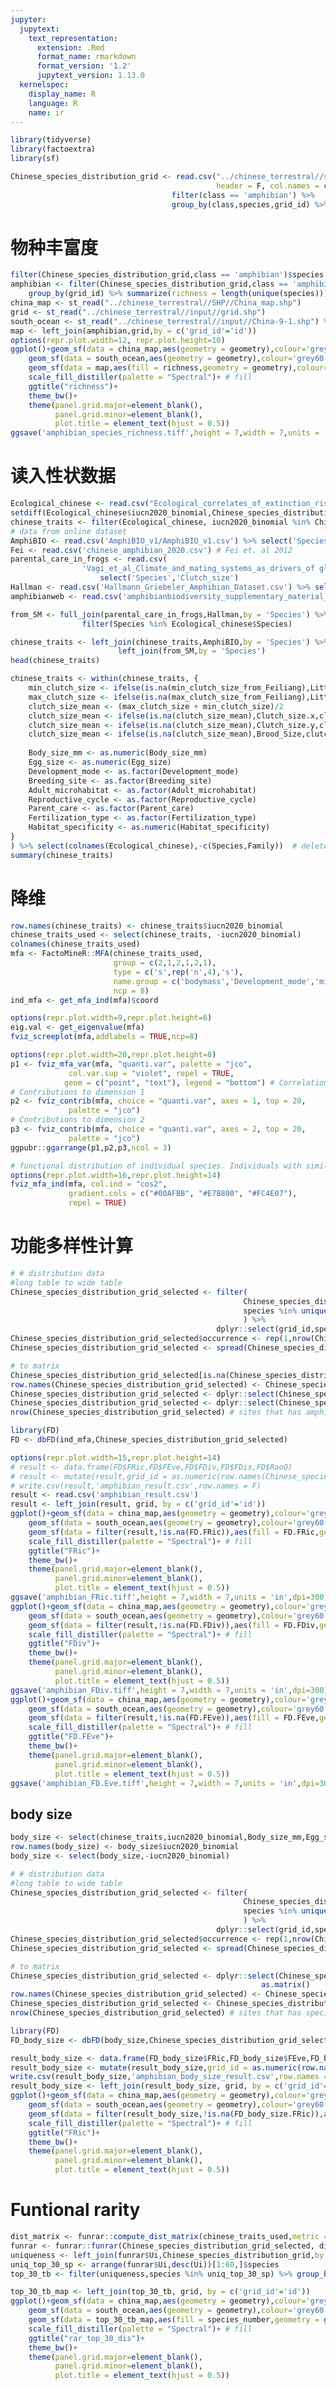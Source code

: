 ```yaml
---
jupyter:
  jupytext:
    text_representation:
      extension: .Rmd
      format_name: rmarkdown
      format_version: '1.2'
      jupytext_version: 1.13.0
  kernelspec:
    display_name: R
    language: R
    name: ir
---
```


```r
library(tidyverse)
library(factoextra)
library(sf)
```

```r
Chinese_species_distribution_grid <- read.csv("../chinese_terrestral//species_distribution_grid_filtered.csv",
                                              header = F, col.names = c("class","species","grid_id","area")) %>% 
                                    filter(class == 'amphibian') %>% 
                                    group_by(class,species,grid_id) %>% summarise(area = sum(area)) %>% ungroup()
```

# 物种丰富度

```r
filter(Chinese_species_distribution_grid,class == 'amphibian')$species %>% unique() %>% length() # number of Chinese amphibians
amphibian <- filter(Chinese_species_distribution_grid,class == 'amphibian') %>%
    group_by(grid_id) %>% summarize(richness = length(unique(species)))
china_map <- st_read("../chinese_terrestral//SHP//China_map.shp")
grid <- st_read("../chinese_terrestral//input//grid.shp")
south_ocean <- st_read("../chinese_terrestral//input//China-9-1.shp") %>% st_transform(crs = st_crs(grid))
map <- left_join(amphibian,grid,by = c('grid_id'='id'))
options(repr.plot.width=12, repr.plot.height=10)
ggplot()+geom_sf(data = china_map,aes(geometry = geometry),colour='grey60',fill='grey90',size=0.2)+
    geom_sf(data = south_ocean,aes(geometry = geometry),colour='grey60',fill='grey90',size=0.2)+
    geom_sf(data = map,aes(fill = richness,geometry = geometry),colour='white',alpha=0.8,size=0)+
    scale_fill_distiller(palette = "Spectral")+ # fill 
    ggtitle("richness")+
    theme_bw()+
    theme(panel.grid.major=element_blank(),
          panel.grid.minor=element_blank(),
          plot.title = element_text(hjust = 0.5))
ggsave('amphibian_species_richness.tiff',height = 7,width = 7,units = 'in',dpi=300)
```

# 读入性状数据

```r
Ecological_chinese <- read.csv("Ecological_correlates_of_extinction_risk_in_Chinese_amphibians.csv") # already corrected iucn2020_binomial according to https://www.amphibiachina.org/
setdiff(Ecological_chinese$iucn2020_binomial,Chinese_species_distribution_grid$species)
chinese_traits <- filter(Ecological_chinese, iucn2020_binomial %in% Chinese_species_distribution_grid$species)
# data from online dataset
AmphiBIO <- read.csv('AmphiBIO_v1/AmphiBIO_v1.csv') %>% select('Species',starts_with('Litter_size'))
Fei <- read.csv('chinese_amphibian_2020.csv') # Fei et. al 2012
parental_care_in_frogs <- read.csv(
                'Vagi_et_al_Climate_and_mating_systems_as_drivers_of global_diversity_of_parental_care_in_frogs/Vagi_et_al_S3_Amphibian_Supplementary_data.csv') %>% 
                    select('Species','Clutch_size')
Hallman <- read.csv('Hallmann_Griebeler_Amphibian_Dataset.csv') %>% select('Species','Clutch_size')
amphibianweb <- read.csv('amphibianbiodiversity_supplementary_material_1.csv') %>% select( 'Order','Species','SVL','Brood_Size')

from_SM <- full_join(parental_care_in_frogs,Hallman,by = 'Species') %>% full_join(amphibianweb,by = 'Species') %>% 
                filter(Species %in% Ecological_chinese$Species)

chinese_traits <- left_join(chinese_traits,AmphiBIO,by = 'Species') %>% left_join(Fei,by = 'iucn2020_binomial') %>% 
                        left_join(from_SM,by = 'Species')
head(chinese_traits)
```

```r
chinese_traits <- within(chinese_traits, {
    min_clutch_size <- ifelse(is.na(min_clutch_size_from_Feiliang),Litter_size_min_n,min_clutch_size_from_Feiliang)
    max_clutch_size <- ifelse(is.na(max_clutch_size_from_Feiliang),Litter_size_max_n,max_clutch_size_from_Feiliang)
    clutch_size_mean <- (max_clutch_size + min_clutch_size)/2
    clutch_size_mean <- ifelse(is.na(clutch_size_mean),Clutch_size.x,clutch_size_mean)
    clutch_size_mean <- ifelse(is.na(clutch_size_mean),Clutch_size.y,clutch_size_mean)
    clutch_size_mean <- ifelse(is.na(clutch_size_mean),Brood_Size,clutch_size_mean)
    
    Body_size_mm <- as.numeric(Body_size_mm)
    Egg_size <- as.numeric(Egg_size)
    Development_mode <- as.factor(Development_mode)
    Breeding_site <- as.factor(Breeding_site)
    Adult_microhabitat <- as.factor(Adult_microhabitat)
    Reproductive_cycle <- as.factor(Reproductive_cycle)
    Parent_care <- as.factor(Parent_care)
    Fertilization_type <- as.factor(Fertilization_type)
    Habitat_specificity <- as.numeric(Habitat_specificity)
}
) %>% select(colnames(Ecological_chinese),-c(Species,Family))  # delete 'clutch_size_mean' (NA's:137) 
summary(chinese_traits)

```

# 降维

```r
row.names(chinese_traits) <- chinese_traits$iucn2020_binomial
chinese_traits_used <- select(chinese_traits, -iucn2020_binomial)
colnames(chinese_traits_used)
mfa <- FactoMineR::MFA(chinese_traits_used,
                       group = c(2,1,2,1,2,1),
                       type = c('s',rep('n',4),'s'),
                       name.group = c('bodymass','Development_mode','microhabitat','Reproductive_cycle','Parent_care','Habitat_specificity'),
                       ncp = 8)
ind_mfa <- get_mfa_ind(mfa)$coord
```

```r
options(repr.plot.width=9,repr.plot.height=6)
eig.val <- get_eigenvalue(mfa)
fviz_screeplot(mfa,addlabels = TRUE,ncp=8)
```

```r
options(repr.plot.width=20,repr.plot.height=8)
p1 <- fviz_mfa_var(mfa, "quanti.var", palette = "jco", 
             col.var.sup = "violet", repel = TRUE, 
            geom = c("point", "text"), legend = "bottom") # Correlation between quantitative variables and dimensions
# Contributions to dimension 1
p2 <- fviz_contrib(mfa, choice = "quanti.var", axes = 1, top = 20,
             palette = "jco")
# Contributions to dimension 2
p3 <- fviz_contrib(mfa, choice = "quanti.var", axes = 2, top = 20,
             palette = "jco")
ggpubr::ggarrange(p1,p2,p3,ncol = 3)
```

```r
# functional distribution of individual species. Individuals with similar profiles are close to each other on the factor map
options(repr.plot.width=16,repr.plot.height=14)
fviz_mfa_ind(mfa, col.ind = "cos2", 
             gradient.cols = c("#00AFBB", "#E7B800", "#FC4E07"),
             repel = TRUE)
```

# 功能多样性计算

```r
# # distribution data
#long table to wide table
Chinese_species_distribution_grid_selected <- filter(
                                                    Chinese_species_distribution_grid,
                                                    species %in% unique(row.names(chinese_traits_used))
                                                    ) %>% 
                                              dplyr::select(grid_id,species) %>% as.data.frame()
Chinese_species_distribution_grid_selected$occurrence <- rep(1,nrow(Chinese_species_distribution_grid_selected))
Chinese_species_distribution_grid_selected <- spread(Chinese_species_distribution_grid_selected,species,occurrence) 

# to matrix
Chinese_species_distribution_grid_selected[is.na(Chinese_species_distribution_grid_selected)] <- 0
row.names(Chinese_species_distribution_grid_selected) <- Chinese_species_distribution_grid_selected$grid_id
Chinese_species_distribution_grid_selected <- dplyr::select(Chinese_species_distribution_grid_selected, -grid_id) 
Chinese_species_distribution_grid_selected <- dplyr::select(Chinese_species_distribution_grid_selected,row.names(ind_mfa)) 
nrow(Chinese_species_distribution_grid_selected) # sites that has amphibian

```

```r
library(FD)
FD <- dbFD(ind_mfa,Chinese_species_distribution_grid_selected)
```

```r
options(repr.plot.width=15,repr.plot.height=14)
# result <- data.frame(FD$FRic,FD$FEve,FD$FDiv,FD$FDis,FD$RaoQ)
# result <- mutate(result,grid_id = as.numeric(row.names(Chinese_species_distribution_grid_selected)))
# write.csv(result,'amphibian_result.csv',row.names = F)
result <- read.csv('amphibian_result.csv')
result <- left_join(result, grid, by = c('grid_id'='id'))
ggplot()+geom_sf(data = china_map,aes(geometry = geometry),colour='grey60',fill='grey90',size=0.2)+
    geom_sf(data = south_ocean,aes(geometry = geometry),colour='grey60',fill='grey90',size=0.2)+
    geom_sf(data = filter(result,!is.na(FD.FRic)),aes(fill = FD.FRic,geometry = geometry),colour='white',alpha=0.8,size=0)+
    scale_fill_distiller(palette = "Spectral")+ # fill 
    ggtitle("FRic")+
    theme_bw()+
    theme(panel.grid.major=element_blank(),
          panel.grid.minor=element_blank(),
          plot.title = element_text(hjust = 0.5))
ggsave('amphibian_FRic.tiff',height = 7,width = 7,units = 'in',dpi=300)
ggplot()+geom_sf(data = china_map,aes(geometry = geometry),colour='grey60',fill='grey90',size=0.2)+
    geom_sf(data = south_ocean,aes(geometry = geometry),colour='grey60',fill='grey90',size=0.2)+
    geom_sf(data = filter(result,!is.na(FD.FDiv)),aes(fill = FD.FDiv,geometry = geometry),colour='white',alpha=0.8,size=0)+
    scale_fill_distiller(palette = "Spectral")+ # fill 
    ggtitle("FDiv")+
    theme_bw()+
    theme(panel.grid.major=element_blank(),
          panel.grid.minor=element_blank(),
          plot.title = element_text(hjust = 0.5))
ggsave('amphibian_FDiv.tiff',height = 7,width = 7,units = 'in',dpi=300)
ggplot()+geom_sf(data = china_map,aes(geometry = geometry),colour='grey60',fill='grey90',size=0.2)+
    geom_sf(data = south_ocean,aes(geometry = geometry),colour='grey60',fill='grey90',size=0.2)+
    geom_sf(data = filter(result,!is.na(FD.FEve)),aes(fill = FD.FEve,geometry = geometry),colour='white',alpha=0.8,size=0)+
    scale_fill_distiller(palette = "Spectral")+ # fill 
    ggtitle("FD.FEve")+
    theme_bw()+
    theme(panel.grid.major=element_blank(),
          panel.grid.minor=element_blank(),
          plot.title = element_text(hjust = 0.5))
ggsave('amphibian_FD.Eve.tiff',height = 7,width = 7,units = 'in',dpi=300)
```

## body size

```r
body_size <- select(chinese_traits,iucn2020_binomial,Body_size_mm,Egg_size)
row.names(body_size) <- body_size$iucn2020_binomial
body_size <- select(body_size,-iucn2020_binomial)
```

```r
# # distribution data
#long table to wide table
Chinese_species_distribution_grid_selected <- filter(
                                                    Chinese_species_distribution_grid,
                                                    species %in% unique(row.names(body_size))
                                                    ) %>% 
                                              dplyr::select(grid_id,species) %>% as.data.frame()
Chinese_species_distribution_grid_selected$occurrence <- rep(1,nrow(Chinese_species_distribution_grid_selected))
Chinese_species_distribution_grid_selected <- spread(Chinese_species_distribution_grid_selected,species,occurrence) 

# to matrix
Chinese_species_distribution_grid_selected <- dplyr::select(Chinese_species_distribution_grid_selected, 'grid_id', row.names(body_size)) %>% 
                                                        as.matrix()
row.names(Chinese_species_distribution_grid_selected) <- Chinese_species_distribution_grid_selected[,1]
Chinese_species_distribution_grid_selected <- Chinese_species_distribution_grid_selected[,-1]
nrow(Chinese_species_distribution_grid_selected) # sites that has species
```

```r
library(FD)
FD_body_size <- dbFD(body_size,Chinese_species_distribution_grid_selected)
```

```r
result_body_size <- data.frame(FD_body_size$FRic,FD_body_size$FEve,FD_body_size$FDiv,FD_body_size$FDis,FD_body_size$RaoQ)
result_body_size <- mutate(result_body_size,grid_id = as.numeric(row.names(Chinese_species_distribution_grid_selected)))
write.csv(result_body_size,'amphibian_body_size_result.csv',row.names = F)
result_body_size <- left_join(result_body_size, grid, by = c('grid_id'='id'))
ggplot()+geom_sf(data = china_map,aes(geometry = geometry),colour='grey60',fill='grey90',size=0.2)+
    geom_sf(data = south_ocean,aes(geometry = geometry),colour='grey60',fill='grey90',size=0.2)+
    geom_sf(data = filter(result_body_size,!is.na(FD_body_size.FRic)),aes(fill = FD_body_size.FRic,geometry = geometry),colour='white',alpha=0.8,size=0.05)+
    scale_fill_distiller(palette = "Spectral")+ # fill 
    ggtitle("FRic")+
    theme_bw()+
    theme(panel.grid.major=element_blank(),
          panel.grid.minor=element_blank(),
          plot.title = element_text(hjust = 0.5))
```

# Funtional rarity

```r
dist_matrix <- funrar::compute_dist_matrix(chinese_traits_used,metric = "gower")
funrar <- funrar::funrar(Chinese_species_distribution_grid_selected, dist_matrix, rel_abund = FALSE)
uniqueness <- left_join(funrar$Ui,Chinese_species_distribution_grid,by = 'species')
uniq_top_30_sp <- arrange(funrar$Ui,desc(Ui))[1:60,]$species
top_30_tb <- filter(uniqueness,species %in% uniq_top_30_sp) %>% group_by(grid_id) %>% summarise(species_number=length(species))

top_30_tb_map <- left_join(top_30_tb, grid, by = c('grid_id'='id'))
ggplot()+geom_sf(data = china_map,aes(geometry = geometry),colour='grey60',fill='grey90',size=0.2)+
    geom_sf(data = south_ocean,aes(geometry = geometry),colour='grey60',fill='grey90',size=0.2)+
    geom_sf(data = top_30_tb_map,aes(fill = species_number,geometry = geometry),colour='white',alpha=0.8,size=0.05)+
    scale_fill_distiller(palette = "Spectral")+ # fill 
    ggtitle("rar_top_30_dis")+
    theme_bw()+
    theme(panel.grid.major=element_blank(),
          panel.grid.minor=element_blank(),
          plot.title = element_text(hjust = 0.5))
```

